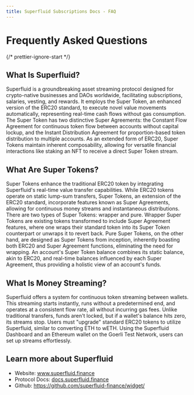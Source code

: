 ```yaml
---
title: Superfluid Subscriptions Docs - FAQ
---
```


# Frequently Asked Questions

{/* prettier-ignore-start */}

## What Is Superfluid?

Superfluid is a groundbreaking asset streaming protocol designed for crypto-native businesses and DAOs worldwide,
facilitating subscriptions, salaries, vesting, and rewards. It employs the Super Token, an enhanced version of the ERC20 standard,
to execute novel value movements automatically, representing real-time cash flows without gas consumption. The Super Token has two distinctive Super Agreements:
the Constant Flow Agreement for continuous token flow between accounts without capital lockup, and the Instant Distribution Agreement for proportion-based token
distribution to multiple accounts. As an extended form of ERC20, Super Tokens maintain inherent composability, allowing for versatile financial interactions like staking
an NFT to receive a direct Super Token stream.

## What Are Super Tokens?

Super Tokens enhance the traditional ERC20 token by integrating Superfluid's
real-time value transfer capabilities. While ERC20 tokens operate on static lump-sum transfers,
Super Tokens, an extension of the ERC20 standard, incorporate features known as Super Agreements,
allowing for continuous money streams and instantaneous distributions. There are two types of Super Tokens:
wrapper and pure. Wrapper Super Tokens are existing tokens transformed to include Super Agreement features,
where one wraps their standard token into its Super Token counterpart or unwraps it to revert back.
Pure Super Tokens, on the other hand, are designed as Super Tokens from inception, inherently boasting both
ERC20 and Super Agreement functions, eliminating the need for wrapping. An account's Super Token balance combines its static balance,
akin to ERC20, and real-time balances influenced by each Super Agreement, thus providing a holistic view of an account's funds.

## What Is Money Streaming?

Superfluid offers a system for continuous token streaming between wallets. This streaming starts instantly, runs without a predetermined end,
and operates at a consistent flow rate, all without incurring gas fees. Unlike traditional transfers, funds aren't locked, but if a wallet's balance hits zero,
its streams stop. Users must "upgrade" standard ERC20 tokens to utilize Superfluid, similar to converting ETH to wETH. Using the Superfluid Dashboard and
an Ethereum wallet on the Goerli Test Network, users can set up streams effortlessly.

## Learn more about Superfluid

- Website: www.superfluid.finance
- Protocol Docs: [docs.superfluid.finance](https://docs.superfluid.finance)
- Github: https://github.com/superfluid-finance/widget/
